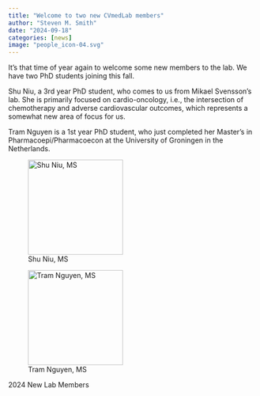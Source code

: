 ```yaml
---
title: "Welcome to two new CVmedLab members"
author: "Steven M. Smith"
date: "2024-09-18"
categories: [news]
image: "people_icon-04.svg"
---
```


It's that time of year again to welcome some new members to the lab. We have two PhD students joining this fall. 

Shu Niu, a 3rd year PhD student, who comes to us from Mikael Svensson's lab. She is primarily focused on cardio-oncology, i.e., the intersection of chemotherapy and adverse cardiovascular outcomes, which represents a somewhat new area of focus for us. 

Tram Nguyen is a 1st year PhD student, who just completed her Master's in Pharmacoepi/Pharmacoecon at the University of Groningen in the Netherlands. 

::: {#fig-newlabmems layout-ncol=2}

![Shu Niu, MS](shu-niu.png){#fig-shu width=2in}

![Tram Nguyen, MS](tram_nguyen.jpg){#fig-tram width=2in}

2024 New Lab Members
:::
